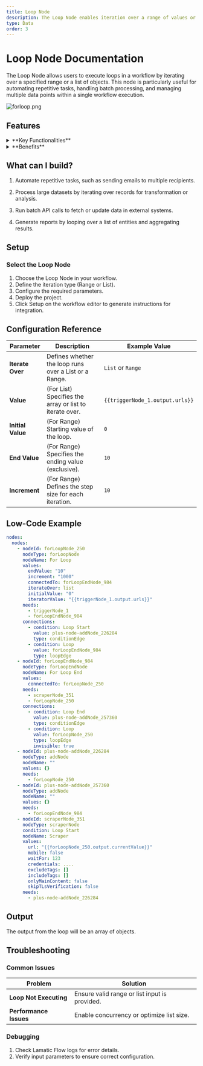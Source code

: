 ```yaml
---
title: Loop Node
description: The Loop Node enables iteration over a range of values or a list, allowing repeated execution of processes within a workflow
type: Data
order: 3
---
```


# Loop Node Documentation

The Loop Node allows users to execute loops in a workflow by iterating over a specified range or a list of objects. This node is particularly useful for automating repetitive tasks, handling batch processing, and managing multiple data points within a single workflow execution.

![forloop.png](./img/forloop/forloop.png)

## Features

<details>
  <summary>**Key Functionalities**</summary>
  1. **Range-based Iteration:** Define a start and end value to create a numerical
  loop. 
  
  1. **List-based Iteration:** Iterate over an array of objects for flexible
  batch processing. 
  
  1. **Dynamic Variable Support:** Use dynamic variables for adaptable
  looping. 
  
  1. **Parallel Processing:** Execute iterations sequentially or in parallel,
  optimizing workflow efficiency.
</details>

<details>
  <summary>**Benefits**</summary>
  1. **Automation:** Reduces manual effort by handling repetitive operations.

  1. **Scalability:** Supports batch processing for handling multiple inputs efficiently.

  1. **Flexibility:** Works with both numerical ranges and structured data arrays.

  1. **Performance Optimization:** Allows parallel execution for faster processing.

</details>

## What can I build?

1. Automate repetitive tasks, such as sending emails to multiple recipients.

1. Process large datasets by iterating over records for transformation or analysis.

1. Run batch API calls to fetch or update data in external systems.

1. Generate reports by looping over a list of entities and aggregating results.

## Setup

### Select the Loop Node

1. Choose the Loop Node in your workflow.
1. Define the iteration type (Range or List).
1. Configure the required parameters.
1. Deploy the project.
1. Click Setup on the workflow editor to generate instructions for integration.

## Configuration Reference

| **Parameter**     | **Description**                                         | **Example Value**               |
| ----------------- | ------------------------------------------------------- | ------------------------------- |
| **Iterate Over**  | Defines whether the loop runs over a List or a Range.   | `List` or `Range`               |
| **Value**         | (For List) Specifies the array or list to iterate over. | `{{triggerNode_1.output.urls}}` |
| **Initial Value** | (For Range) Starting value of the loop.                 | `0`                             |
| **End Value**     | (For Range) Specifies the ending value (exclusive).     | `10`                            |
| **Increment**     | (For Range) Defines the step size for each iteration.   | `10`                          |

## Low-Code Example

```yaml
nodes:
  nodes:
    - nodeId: forLoopNode_250
      nodeType: forLoopNode
      nodeName: For Loop
      values:
        endValue: "10"
        increment: "1000"
        connectedTo: forLoopEndNode_984
        iterateOver: list
        initialValue: "0"
        iteratorValue: "{{triggerNode_1.output.urls}}"
      needs:
        - triggerNode_1
        - forLoopEndNode_984
      connections:
        - condition: Loop Start
          value: plus-node-addNode_226284
          type: conditionEdge
        - condition: Loop
          value: forLoopEndNode_984
          type: loopEdge
    - nodeId: forLoopEndNode_984
      nodeType: forLoopEndNode
      nodeName: For Loop End
      values:
        connectedTo: forLoopNode_250
      needs:
        - scraperNode_351
        - forLoopNode_250
      connections:
        - condition: Loop End
          value: plus-node-addNode_257360
          type: conditionEdge
        - condition: Loop
          value: forLoopNode_250
          type: loopEdge
          invisible: true
    - nodeId: plus-node-addNode_226284
      nodeType: addNode
      nodeName: ""
      values: {}
      needs:
        - forLoopNode_250
    - nodeId: plus-node-addNode_257360
      nodeType: addNode
      nodeName: ""
      values: {}
      needs:
        - forLoopEndNode_984
    - nodeId: scraperNode_351
      nodeType: scraperNode
      condition: Loop Start
      nodeName: Scraper
      values:
        url: "{{forLoopNode_250.output.currentValue}}"
        mobile: false
        waitFor: 123
        credentials: ....
        excludeTags: []
        includeTags: []
        onlyMainContent: false
        skipTLsVerification: false
      needs:
        - plus-node-addNode_226284
```

## Output

The output from the loop will be an array of objects.

## Troubleshooting

### Common Issues

| **Problem**            | **Solution**                                  |
| ---------------------- | --------------------------------------------- |
| **Loop Not Executing** | Ensure valid range or list input is provided. |
| **Performance Issues** | Enable concurrency or optimize list size.     |

### Debugging

1. Check Lamatic Flow logs for error details.
1. Verify input parameters to ensure correct configuration.
